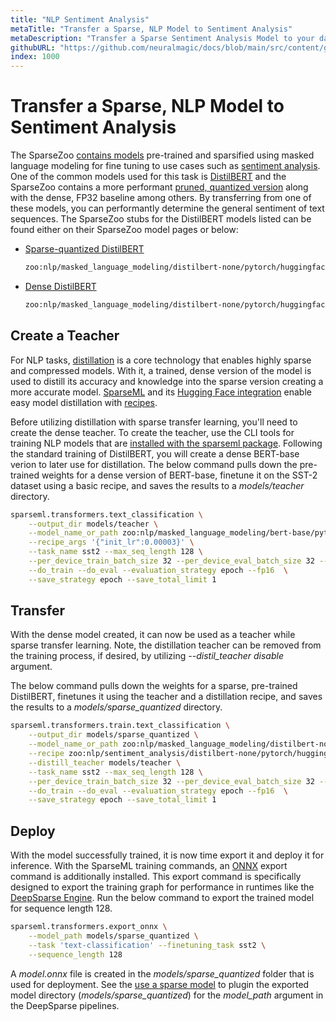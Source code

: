 ```yaml
---
title: "NLP Sentiment Analysis"
metaTitle: "Transfer a Sparse, NLP Model to Sentiment Analysis"
metaDescription: "Transfer a Sparse Sentiment Analysis Model to your dataset enabling performant deep learning deployments in a faster amount of time"
githubURL: "https://github.com/neuralmagic/docs/blob/main/src/content/get-started/transfer-a-sparse-model/object-detection.mdx"
index: 1000
---
```


# Transfer a Sparse, NLP Model to Sentiment Analysis

The SparseZoo [contains models](https://sparsezoo.neuralmagic.com/?domain=nlp&sub_domain=masked_language_modeling&page=1) pre-trained and sparsified using masked language modeling for fine tuning to use cases such as [sentiment analysis](https://en.wikipedia.org/wiki/Sentiment_analysis).
One of the common models used for this task is [DistilBERT](https://arxiv.org/abs/1910.01108) and the SparseZoo contains a more performant [pruned, quantized version](https://sparsezoo.neuralmagic.com/models/nlp%2Fmasked_language_modeling%2Fdistilbert-none%2Fpytorch%2Fhuggingface%2Fwikipedia_bookcorpus%2Fpruned80_quant-none-vnni) along with the dense, FP32 baseline among others.
By transferring from one of these models, you can performantly determine the general sentiment of text sequences.
The SparseZoo stubs for the DistilBERT models listed can be found either on their SparseZoo model pages or below:
- [Sparse-quantized DistilBERT](https://sparsezoo.neuralmagic.com/models/nlp%2Fmasked_language_modeling%2Fdistilbert-none%2Fpytorch%2Fhuggingface%2Fwikipedia_bookcorpus%2Fpruned80_quant-none-vnni)
  ```bash
  zoo:nlp/masked_language_modeling/distilbert-none/pytorch/huggingface/wikipedia_bookcorpus/pruned80_quant-none-vnni
  ```
- [Dense DistilBERT](https://sparsezoo.neuralmagic.com/models/nlp%2Fmasked_language_modeling%2Fdistilbert-none%2Fpytorch%2Fhuggingface%2Fwikipedia_bookcorpus%2Fbase-none)
  ```bash
  zoo:nlp/masked_language_modeling/distilbert-none/pytorch/huggingface/wikipedia_bookcorpus/base-none
  ```

## Create a Teacher

For NLP tasks, [distillation](../../../user-guide/sparsification/distillation) is a core technology that enables highly sparse and compressed models.
With it, a trained, dense version of the model is used to distill its accuracy and knowledge into the sparse version creating a more accurate model.
[SparseML](../../../products/sparseml) and its [Hugging Face integration](../../../use-cases/huggingface-transformers) enable easy model distillation with [recipes](../../../user-guide/recipes).

Before utilizing distillation with sparse transfer learning, you'll need to create the dense teacher.
To create the teacher, use the CLI tools for training NLP models that are [installed with the sparseml package](../../../install/sparseml).
Following the standard training of DistilBERT, you will create a dense BERT-base verion to later use for distillation.
The below command pulls down the pre-trained weights for a dense version of BERT-base, finetune it on the SST-2 dataset using a basic recipe, and saves the results to a *models/teacher* directory.

```bash
sparseml.transformers.text_classification \
    --output_dir models/teacher \
    --model_name_or_path zoo:nlp/masked_language_modeling/bert-base/pytorch/huggingface/wikipedia_bookcorpus/base-none \
    --recipe_args '{"init_lr":0.00003}' \
    --task_name sst2 --max_seq_length 128 \
    --per_device_train_batch_size 32 --per_device_eval_batch_size 32 --preprocessing_num_workers 6 \
    --do_train --do_eval --evaluation_strategy epoch --fp16  \
    --save_strategy epoch --save_total_limit 1
```

## Transfer

With the dense model created, it can now be used as a teacher while sparse transfer learning.
Note, the distillation teacher can be removed from the training process, if desired, by utilizing *--distil_teacher disable* argument.

The below command pulls down the weights for a sparse, pre-trained DistilBERT, finetunes it using the teacher and a distillation recipe, and saves the results to a *models/sparse_quantized* directory.

```bash
sparseml.transformers.train.text_classification \
    --output_dir models/sparse_quantized \
    --model_name_or_path zoo:nlp/masked_language_modeling/distilbert-none/pytorch/huggingface/wikipedia_bookcorpus/pruned80_quant-none-vnni \
    --recipe zoo:nlp/sentiment_analysis/distilbert-none/pytorch/huggingface/sst2/pruned80_quant-none-vnni \
    --distill_teacher models/teacher \
    --task_name sst2 --max_seq_length 128 \
    --per_device_train_batch_size 32 --per_device_eval_batch_size 32 --preprocessing_num_workers 6 \
    --do_train --do_eval --evaluation_strategy epoch --fp16  \
    --save_strategy epoch --save_total_limit 1
```

## Deploy

With the model successfully trained, it is now time export it and deploy it for inference.
With the SparseML training commands, an [ONNX](https://onnx.ai/) export command is additionally installed.
This export command is specifically designed to export the training graph for performance in runtimes like the [DeepSparse Engine](../../../products/deepsparse).
Run the below command to export the trained model for sequence length 128.

```bash
sparseml.transformers.export_onnx \
    --model_path models/sparse_quantized \
    --task 'text-classification' --finetuning_task sst2 \
    --sequence_length 128
```

A *model.onnx* file is created in the *models/sparse_quantized* folder that is used for deployment.
See the [use a sparse model](../../../use-a-sparse-model/sentiment-analysis) to plugin the exported model directory (*models/sparse_quantized*) for the *model_path* argument in the DeepSparse pipelines.
